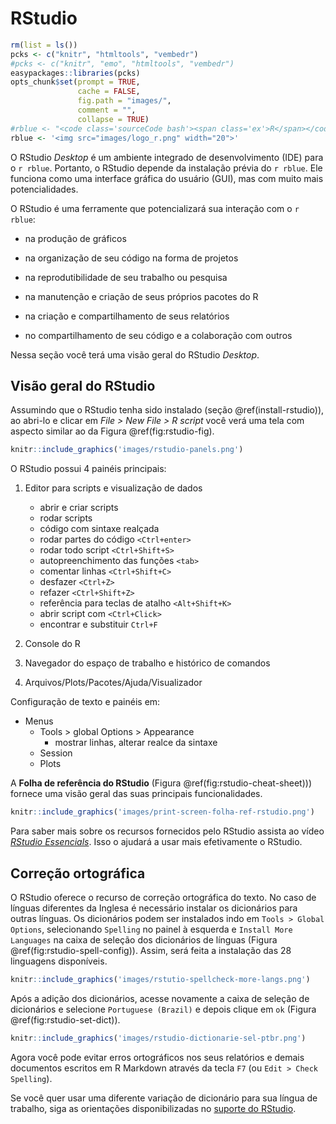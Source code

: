 # RStudio {#rstudio}

```r
rm(list = ls())
pcks <- c("knitr", "htmltools", "vembedr")
#pcks <- c("knitr", "emo", "htmltools", "vembedr")
easypackages::libraries(pcks)
opts_chunk$set(prompt = TRUE,
               cache = FALSE, 
               fig.path = "images/", 
               comment = "",
               collapse = TRUE)
#rblue <- "<code class='sourceCode bash'><span class='ex'>R</span></code>"
rblue <- '<img src="images/logo_r.png" width="20">'
```

O RStudio *Desktop* é um ambiente integrado de desenvolvimento (IDE) para o `r rblue`. Portanto, o RStudio depende da instalação prévia do `r rblue`. Ele funciona como uma interface gráfica do usuário (GUI), mas com muito mais potencialidades.

O RStudio é uma ferramente que potencializará sua interação com o `r rblue`:

- na produção de gráficos

- na organização de seu código na forma de projetos

- na reprodutibilidade de seu trabalho ou pesquisa 

- na manutenção e criação de seus próprios pacotes do R

- na criação e compartilhamento de seus relatórios

- no compartilhamento de seu código e a colaboração com outros

Nessa seção você terá uma visão geral do RStudio *Desktop*.

## Visão geral do RStudio

Assumindo que o RStudio tenha sido instalado (seção \@ref(install-rstudio)), ao abri-lo e clicar em *File > New File > R script* você verá uma tela com aspecto similar ao da Figura \@ref(fig:rstudio-fig).

```r
knitr::include_graphics('images/rstudio-panels.png')
```

O RStudio possui 4 painéis principais:

  1. Editor para scripts e visualização de dados

     - abrir e criar scripts
     - rodar scripts
     - código com sintaxe realçada
     - rodar partes do código `<Ctrl+enter>`
     - rodar todo script `<Ctrl+Shift+S>`
     - autopreenchimento das funções `<tab>`
     - comentar linhas `<Ctrl+Shift+C>`
     - desfazer `<Ctrl+Z>`
     - refazer `<Ctrl+Shift+Z>`
     - referência para teclas de atalho `<Alt+Shift+K>`
     - abrir script com `<Ctrl+Click>`
     - encontrar e substituir `Ctrl+F`


2. Console do R


3. Navegador do espaço de trabalho e histórico de comandos


4. Arquivos/Plots/Pacotes/Ajuda/Visualizador


Configuração de texto e painéis em:

* Menus
    * Tools > global Options > Appearance
        * mostrar linhas, alterar realce da sintaxe
    * Session
    * Plots


A **Folha de referência do RStudio** (Figura \@ref(fig:rstudio-cheat-sheet))) fornece uma visão geral das suas principais funcionalidades.

```r
knitr::include_graphics('images/print-screen-folha-ref-rstudio.png')
```

Para saber mais sobre os recursos fornecidos pelo RStudio assista ao vídeo *[RStudio Essencials](https://www.rstudio.com/resources/webinars/rstudio-essentials-webinar-series-part-1/)*. Isso o ajudará a usar mais efetivamente o RStudio.

## Correção ortográfica

O RStudio oferece o recurso de correção ortográfica do texto. No caso de línguas diferentes da Inglesa é necessário instalar os dicionários para outras línguas. Os dicionários podem ser instalados indo em `Tools > Global Options`, selecionando `Spelling` no painel à esquerda e `Install More Languages` na caixa de seleção dos dicionários de línguas (Figura \@ref(fig:rstudio-spell-config)). Assim, será feita a instalação das 28 linguagens disponíveis.

```r
knitr::include_graphics('images/rstutio-spellcheck-more-langs.png')
```

Após a adição dos dicionários, acesse novamente a caixa de seleção de dicionários e selecione `Portuguese (Brazil)` e depois clique em `ok` (Figura \@ref(fig:rstudio-set-dict)).

```r
knitr::include_graphics('images/rstudio-dictionarie-sel-ptbr.png')
```

Agora você pode evitar erros ortográficos nos seus relatórios e demais documentos escritos em R Markdown através da tecla `F7` (ou `Edit > Check Spelling`).

Se você quer usar uma diferente variação de dicionário para sua língua de trabalho, siga as orientações disponibilizadas no [suporte do RStudio](https://support.rstudio.com/hc/en-us/articles/200551916-Spelling-Dictionaries).







